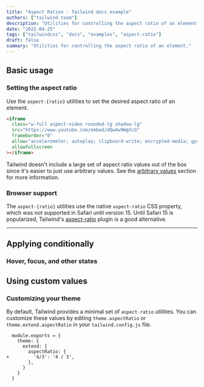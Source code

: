 ```yaml
---
title: "Aspect Ration - Tailwind docs example"
authors: ["tailwind-team"]
description: "Utilities for controlling the aspect ratio of an element."
date: "2022-04-25"
tags: ["tailwindcss", "docs", "examples", "aspect-ratio"]
draft: false
summary: "Utilities for controlling the aspect ratio of an element."
---
```


## Basic usage

### Setting the aspect ratio

Use the `aspect-{ratio}` utilities to set the desired aspect ratio of an element.

```html
<iframe
  class="w-full aspect-video rounded-lg shadow-lg"
  src="https://www.youtube.com/embed/dQw4w9WgXcQ"
  frameborder="0"
  allow="accelerometer; autoplay; clipboard-write; encrypted-media; gyroscope; picture-in-picture"
  allowfullscreen
></iframe>
```

Tailwind doesn't include a large set of aspect ratio values out of the box since it's easier to just use arbitrary values. See the [arbitrary values](#arbitrary-values) section for more information.

### Browser support

The `aspect-{ratio}` utilities use the native `aspect-ratio` CSS property, which was not supported in Safari until version 15. Until Safari 15 is popularized, Tailwind's [aspect-ratio](https://github.com/tailwindlabs/tailwindcss-aspect-ratio) plugin is a good alternative.

---

## Applying conditionally

### Hover, focus, and other states

## Using custom values

### Customizing your theme

By default, Tailwind provides a minimal set of `aspect-ratio` utilities. You can customize these values by editing `theme.aspectRatio` or `theme.extend.aspectRatio` in your `tailwind.config.js` file.

```diff-js tailwind.config.js
  module.exports = {
    theme: {
      extend: {
        aspectRatio: {
+         '4/3': '4 / 3',
        },
      }
    }
  }
```
